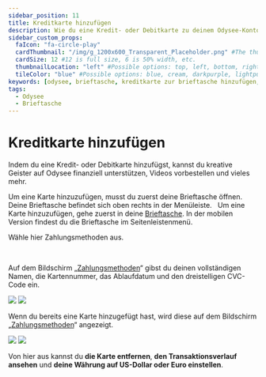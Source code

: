---
sidebar_position: 11
title: Kreditkarte hinzufügen
description: Wie du eine Kredit- oder Debitkarte zu deinem Odysee-Konto hinzufügst, um kreative Geister zu unterstützen.
sidebar_custom_props:
  faIcon: "fa-circle-play"
  cardThumbnail: "/img/g_1200x600_Transparent_Placeholder.png" #The thumbnail on the category card.
  cardSize: 12 #12 is full size, 6 is 50% width, etc.
  thumbnailLocation: "left" #Possible options: top, left, bottom, right, none
  tileColor: "blue" #Possible options: blue, cream, darkpurple, lightpurple, mauve, orange, pink, none
keywords: [odysee, brieftasche, kreditkarte zur brieftasche hinzufügen, kreditkarte einrichten auf odysee]
tags:
  - Odysee
  - Brieftasche
---

# Kreditkarte hinzufügen

Indem du eine Kredit- oder Debitkarte hinzufügst, kannst du kreative Geister auf Odysee finanziell unterstützen, Videos vorbestellen und vieles mehr.


<Tabs groupId="device">
  <TabItem value="web" label="Web">
    Um eine Karte hinzuzufügen, musst du zuerst deine <OdyseeButton url="https://odysee.com/$/wallet"><OdyseeIcon type="credits" />  Brieftasche</OdyseeButton> öffnen. Deine Brieftasche befindet sich oben rechts in der Menüleiste.
    <Image img="/img/de/locate_wallet_desktop_dark.png#dark" />
    <Image img="/img/de/locate_wallet_desktop_light.png#light" />
  </TabItem>
  <TabItem value="mobile" label="Mobile">
    Um eine Karte hinzuzufügen, gehe zuerst in deine <a href="https://odysee.com/$/wallet"><OdyseeIcon type="wallet" />  Brieftasche</a>.
    In der mobilen Version findest du die Brieftasche im Seitenleistenmenü.
    <Image img="/img/de/locate_wallet_mobile_dark.png#dark" />
    <Image img="/img/de/locate_wallet_mobile_light.png#light" />
  </TabItem>
</Tabs>

Wähle hier <OdyseeButton url="https://odysee.com/$/settings/card"><OdyseeIcon type="cogwheel" /> Zahlungsmethoden</OdyseeButton> aus.

<Tabs groupId="device">
  <TabItem value="web" label="Web">
    <Image img="/img/de/wallet_screen_arrow_to_payment_methods_desktop_dark.png#dark" />
    <Image img="/img/de/wallet_screen_arrow_to_payment_methods_desktop_light.png#light" />
  </TabItem>
  <TabItem value="mobile" label="Mobile">
    <Image img="/img/de/wallet_screen_arrow_to_payment_methods_mobile_dark.png#dark" />
    <Image img="/img/de/wallet_screen_arrow_to_payment_methods_mobile_light.png#light" />
  </TabItem>
</Tabs>

Auf dem Bildschirm „[Zahlungsmethoden](https://odysee.com/$/settings/card)“ gibst du deinen vollständigen Namen, die Kartennummer, das Ablaufdatum und den dreistelligen CVC-Code ein.

<Image src="/img/de/add_credit_card_dark.png#dark" />
<Image src="/img/de/add_credit_card_light.png#light" />

Wenn du bereits eine Karte hinzugefügt hast, wird diese auf dem Bildschirm „[Zahlungsmethoden](https://odysee.com/$/settings/card)“ angezeigt.

<Image src="/img/de/credit_card_added_dark.png#dark" />
<Image src="/img/de/credit_card_added_light.png#light" />

Von hier aus kannst du **die Karte entfernen**, **den Transaktionsverlauf ansehen** und **deine Währung auf US-Dollar oder Euro einstellen**.
